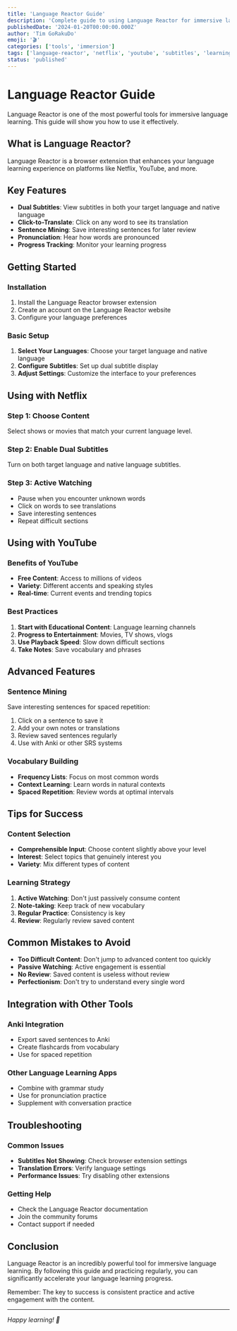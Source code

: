 ```yaml
---
title: 'Language Reactor Guide'
description: 'Complete guide to using Language Reactor for immersive language learning with Netflix, YouTube, and more.'
publishedDate: '2024-01-20T00:00:00.000Z'
author: 'Tim GoRakuDo'
emoji: '🎬'
categories: ['tools', 'immersion']
tags: ['language-reactor', 'netflix', 'youtube', 'subtitles', 'learning']
status: 'published'
---
```


# Language Reactor Guide

Language Reactor is one of the most powerful tools for immersive language learning. This guide will show you how to use it effectively.

## What is Language Reactor?

Language Reactor is a browser extension that enhances your language learning experience on platforms like Netflix, YouTube, and more.

## Key Features

- **Dual Subtitles**: View subtitles in both your target language and native language
- **Click-to-Translate**: Click on any word to see its translation
- **Sentence Mining**: Save interesting sentences for later review
- **Pronunciation**: Hear how words are pronounced
- **Progress Tracking**: Monitor your learning progress

## Getting Started

### Installation

1. Install the Language Reactor browser extension
2. Create an account on the Language Reactor website
3. Configure your language preferences

### Basic Setup

1. **Select Your Languages**: Choose your target language and native language
2. **Configure Subtitles**: Set up dual subtitle display
3. **Adjust Settings**: Customize the interface to your preferences

## Using with Netflix

### Step 1: Choose Content

Select shows or movies that match your current language level.

### Step 2: Enable Dual Subtitles

Turn on both target language and native language subtitles.

### Step 3: Active Watching

- Pause when you encounter unknown words
- Click on words to see translations
- Save interesting sentences
- Repeat difficult sections

## Using with YouTube

### Benefits of YouTube

- **Free Content**: Access to millions of videos
- **Variety**: Different accents and speaking styles
- **Real-time**: Current events and trending topics

### Best Practices

1. **Start with Educational Content**: Language learning channels
2. **Progress to Entertainment**: Movies, TV shows, vlogs
3. **Use Playback Speed**: Slow down difficult sections
4. **Take Notes**: Save vocabulary and phrases

## Advanced Features

### Sentence Mining

Save interesting sentences for spaced repetition:

1. Click on a sentence to save it
2. Add your own notes or translations
3. Review saved sentences regularly
4. Use with Anki or other SRS systems

### Vocabulary Building

- **Frequency Lists**: Focus on most common words
- **Context Learning**: Learn words in natural contexts
- **Spaced Repetition**: Review words at optimal intervals

## Tips for Success

### Content Selection

- **Comprehensible Input**: Choose content slightly above your level
- **Interest**: Select topics that genuinely interest you
- **Variety**: Mix different types of content

### Learning Strategy

1. **Active Watching**: Don't just passively consume content
2. **Note-taking**: Keep track of new vocabulary
3. **Regular Practice**: Consistency is key
4. **Review**: Regularly review saved content

## Common Mistakes to Avoid

- **Too Difficult Content**: Don't jump to advanced content too quickly
- **Passive Watching**: Active engagement is essential
- **No Review**: Saved content is useless without review
- **Perfectionism**: Don't try to understand every single word

## Integration with Other Tools

### Anki Integration

- Export saved sentences to Anki
- Create flashcards from vocabulary
- Use for spaced repetition

### Other Language Learning Apps

- Combine with grammar study
- Use for pronunciation practice
- Supplement with conversation practice

## Troubleshooting

### Common Issues

- **Subtitles Not Showing**: Check browser extension settings
- **Translation Errors**: Verify language settings
- **Performance Issues**: Try disabling other extensions

### Getting Help

- Check the Language Reactor documentation
- Join the community forums
- Contact support if needed

## Conclusion

Language Reactor is an incredibly powerful tool for immersive language learning. By following this guide and practicing regularly, you can significantly accelerate your language learning progress.

Remember: The key to success is consistent practice and active engagement with the content.

---

_Happy learning! 🎉_



